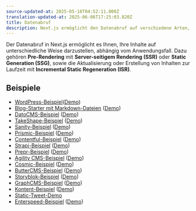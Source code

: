```yaml
---
source-updated-at: 2025-05-16T04:52:11.000Z
translation-updated-at: 2025-06-06T17:25:03.820Z
title: Datenabruf
description: Next.js ermöglicht den Datenabruf auf verschiedene Arten, mit Pre-Rendering, Server-seitigem Rendering oder Static-Site Generation sowie Incremental Static Regeneration. Erfahren Sie, wie Sie Ihre Anwendungsdaten in Next.js verwalten.
---
```


Der Datenabruf in Next.js ermöglicht es Ihnen, Ihre Inhalte auf unterschiedliche Weise darzustellen, abhängig vom Anwendungsfall. Dazu gehören **Pre-Rendering** mit **Server-seitigem Rendering (SSR)** oder **Static Generation (SSG)**, sowie die Aktualisierung oder Erstellung von Inhalten zur Laufzeit mit **Incremental Static Regeneration (ISR)**.

## Beispiele

- [WordPress-Beispiel](https://github.com/vercel/next.js/tree/canary/examples/cms-wordpress)([Demo](https://next-blog-wordpress.vercel.app))
- [Blog-Starter mit Markdown-Dateien](https://github.com/vercel/next.js/tree/canary/examples/blog-starter) ([Demo](https://next-blog-starter.vercel.app/))
- [DatoCMS-Beispiel](https://github.com/vercel/next.js/tree/canary/examples/cms-datocms) ([Demo](https://next-blog-datocms.vercel.app/))
- [TakeShape-Beispiel](https://github.com/vercel/next.js/tree/canary/examples/cms-takeshape) ([Demo](https://next-blog-takeshape.vercel.app/))
- [Sanity-Beispiel](https://github.com/vercel/next.js/tree/canary/examples/cms-sanity) ([Demo](https://next-blog-sanity.vercel.app/))
- [Prismic-Beispiel](https://github.com/vercel/next.js/tree/canary/examples/cms-prismic) ([Demo](https://next-blog-prismic.vercel.app/))
- [Contentful-Beispiel](https://github.com/vercel/next.js/tree/canary/examples/cms-contentful) ([Demo](https://next-blog-contentful.vercel.app/))
- [Strapi-Beispiel](https://github.com/vercel/next.js/tree/canary/examples/cms-strapi) ([Demo](https://next-blog-strapi.vercel.app/))
- [Prepr-Beispiel](https://github.com/vercel/next.js/tree/canary/examples/cms-prepr) ([Demo](https://next-blog-prepr.vercel.app/))
- [Agility CMS-Beispiel](https://github.com/vercel/next.js/tree/canary/examples/cms-agilitycms) ([Demo](https://next-blog-agilitycms.vercel.app/))
- [Cosmic-Beispiel](https://github.com/vercel/next.js/tree/canary/examples/cms-cosmic) ([Demo](https://next-blog-cosmic.vercel.app/))
- [ButterCMS-Beispiel](https://github.com/vercel/next.js/tree/canary/examples/cms-buttercms) ([Demo](https://next-blog-buttercms.vercel.app/))
- [Storyblok-Beispiel](https://github.com/vercel/next.js/tree/canary/examples/cms-storyblok) ([Demo](https://next-blog-storyblok.vercel.app/))
- [GraphCMS-Beispiel](https://github.com/vercel/next.js/tree/canary/examples/cms-graphcms) ([Demo](https://next-blog-graphcms.vercel.app/))
- [Kontent-Beispiel](https://github.com/vercel/next.js/tree/canary/examples/cms-kontent-ai) ([Demo](https://next-blog-kontent.vercel.app/))
- [Static-Tweet-Demo](https://static-tweet.vercel.app/)
- [Enterspeed-Beispiel](https://github.com/vercel/next.js/tree/canary/examples/cms-enterspeed) ([Demo](https://next-blog-demo.enterspeed.com/))